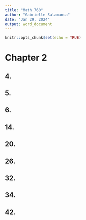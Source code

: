 ```yaml
---
title: "Math 760"
author: "Gabrielle Salamanca"
date: "Jan 29, 2024"
output: word_document
---
```


```r
knitr::opts_chunk$set(echo = TRUE)
```

# Chapter 2

## 4.
## 5.
## 6.
## 14.
## 20.
## 26.
## 32.
## 34.
## 42.